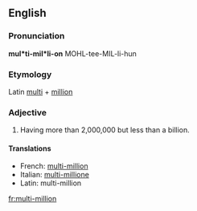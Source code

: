 ==English==

===Pronunciation===
'''mul*ti-mil*li-on'''
MOHL-tee-MIL-li-hun

===Etymology===
Latin [[multi]] + [[million]]

===Adjective===
{{infl|en|adjective}}

# Having more than 2,000,000 but less than a billion.

====Translations====
* French: [[multi-million]]
* Italian: [[multi-millione]]
* Latin: multi-million

[[fr:multi-million]]